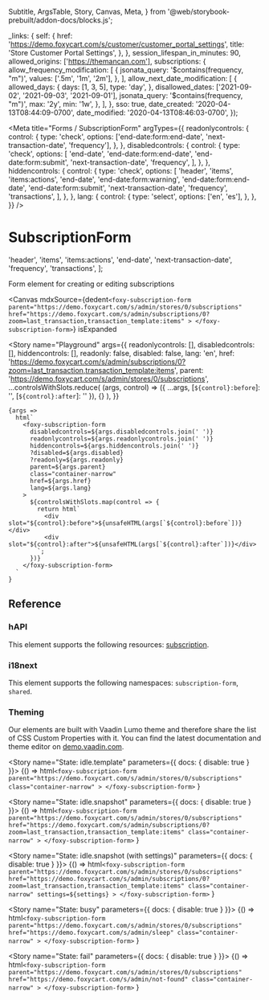   Subtitle,
  ArgsTable,
  Story,
  Canvas,
  Meta,
} from '@web/storybook-prebuilt/addon-docs/blocks.js';

  _links: {
    self: {
      href: 'https://demo.foxycart.com/s/customer/customer_portal_settings',
      title: 'Store Customer Portal Settings',
    },
  },
  session_lifespan_in_minutes: 90,
  allowed_origins: ['https://themancan.com'],
  subscriptions: {
    allow_frequency_modification: [
      {
        jsonata_query: '$contains(frequency, "m")',
        values: ['.5m', '1m', '2m'],
      },
    ],
    allow_next_date_modification: [
      {
        allowed_days: {
          days: [1, 3, 5],
          type: 'day',
        },
        disallowed_dates: ['2021-09-02', '2021-09-03', '2021-09-01'],
        jsonata_query: '$contains(frequency, "m")',
        max: '2y',
        min: '1w',
      },
    ],
  },
  sso: true,
  date_created: '2020-04-13T08:44:09-0700',
  date_modified: '2020-04-13T08:46:03-0700',
});

<Meta
  title="Forms / SubscriptionForm"
  argTypes={{
    readonlycontrols: {
      control: {
        type: 'check',
        options: ['end-date:form:end-date', 'next-transaction-date', 'frequency'],
      },
    },
    disabledcontrols: {
      control: {
        type: 'check',
        options: [
          'end-date',
          'end-date:form:end-date',
          'end-date:form:submit',
          'next-transaction-date',
          'frequency',
        ],
      },
    },
    hiddencontrols: {
      control: {
        type: 'check',
        options: [
          'header',
          'items',
          'items:actions',
          'end-date',
          'end-date:form:warning',
          'end-date:form:end-date',
          'end-date:form:submit',
          'next-transaction-date',
          'frequency',
          'transactions',
        ],
      },
    },
    lang: {
      control: {
        type: 'select',
        options: ['en', 'es'],
      },
    },
  }}
/>

# SubscriptionForm

  'header',
  'items',
  'items:actions',
  'end-date',
  'next-transaction-date',
  'frequency',
  'transactions',
];

<Subtitle>Form element for creating or editing subscriptions</Subtitle>

<Canvas
  mdxSource={dedent`
    <foxy-subscription-form
      parent="https://demo.foxycart.com/s/admin/stores/0/subscriptions"
      href="https://demo.foxycart.com/s/admin/subscriptions/0?zoom=last_transaction,transaction_template:items"
    >
    </foxy-subscription-form>
  `}
  isExpanded
>
  <Story
    name="Playground"
    args={{
      readonlycontrols: [],
      disabledcontrols: [],
      hiddencontrols: [],
      readonly: false,
      disabled: false,
      lang: 'en',
      href:
        'https://demo.foxycart.com/s/admin/subscriptions/0?zoom=last_transaction,transaction_template:items',
      parent: 'https://demo.foxycart.com/s/admin/stores/0/subscriptions',
      ...controlsWithSlots.reduce(
        (args, control) => ({ ...args, [`${control}:before`]: '', [`${control}:after`]: '' }),
        {}
      ),
    }}
  >
    {args =>
      html`
        <foxy-subscription-form
          disabledcontrols=${args.disabledcontrols.join(' ')}
          readonlycontrols=${args.readonlycontrols.join(' ')}
          hiddencontrols=${args.hiddencontrols.join(' ')}
          ?disabled=${args.disabled}
          ?readonly=${args.readonly}
          parent=${args.parent}
          class="container-narrow"
          href=${args.href}
          lang=${args.lang}
        >
          ${controlsWithSlots.map(control => {
            return html`
              <div slot="${control}:before">${unsafeHTML(args[`${control}:before`])}</div>
              <div slot="${control}:after">${unsafeHTML(args[`${control}:after`])}</div>
            `;
          })}
        </foxy-subscription-form>
      `
    }
  </Story>
</Canvas>

## Reference

<ArgsTable of="foxy-subscription-form" />

### hAPI

This element supports the following resources: [subscription](https://api.foxycart.com/rels/subscription).

### i18next

This element supports the following namespaces: `subscription-form`, `shared`.

### Theming

Our elements are built with Vaadin Lumo theme and therefore share the list of CSS Custom Properties with it. You can find the latest documentation and theme editor on [demo.vaadin.com](https://demo.vaadin.com/lumo-editor/).

<Story name="State: idle.template" parameters={{ docs: { disable: true } }}>
  {() =>
    html`
      <foxy-subscription-form
        parent="https://demo.foxycart.com/s/admin/stores/0/subscriptions"
        class="container-narrow"
      >
      </foxy-subscription-form>
    `
  }
</Story>

<Story name="State: idle.snapshot" parameters={{ docs: { disable: true } }}>
  {() =>
    html`
      <foxy-subscription-form
        parent="https://demo.foxycart.com/s/admin/stores/0/subscriptions"
        href="https://demo.foxycart.com/s/admin/subscriptions/0?zoom=last_transaction,transaction_template:items"
        class="container-narrow"
      >
      </foxy-subscription-form>
    `
  }
</Story>

<Story name="State: idle.snapshot (with settings)" parameters={{ docs: { disable: true } }}>
  {() =>
    html`
      <foxy-subscription-form
        parent="https://demo.foxycart.com/s/admin/stores/0/subscriptions"
        href="https://demo.foxycart.com/s/admin/subscriptions/0?zoom=last_transaction,transaction_template:items"
        class="container-narrow"
        settings=${settings}
      >
      </foxy-subscription-form>
    `
  }
</Story>

<Story name="State: busy" parameters={{ docs: { disable: true } }}>
  {() =>
    html`
      <foxy-subscription-form
        parent="https://demo.foxycart.com/s/admin/stores/0/subscriptions"
        href="https://demo.foxycart.com/s/admin/sleep"
        class="container-narrow"
      >
      </foxy-subscription-form>
    `
  }
</Story>

<Story name="State: fail" parameters={{ docs: { disable: true } }}>
  {() =>
    html`
      <foxy-subscription-form
        parent="https://demo.foxycart.com/s/admin/stores/0/subscriptions"
        href="https://demo.foxycart.com/s/admin/not-found"
        class="container-narrow"
      >
      </foxy-subscription-form>
    `
  }
</Story>
